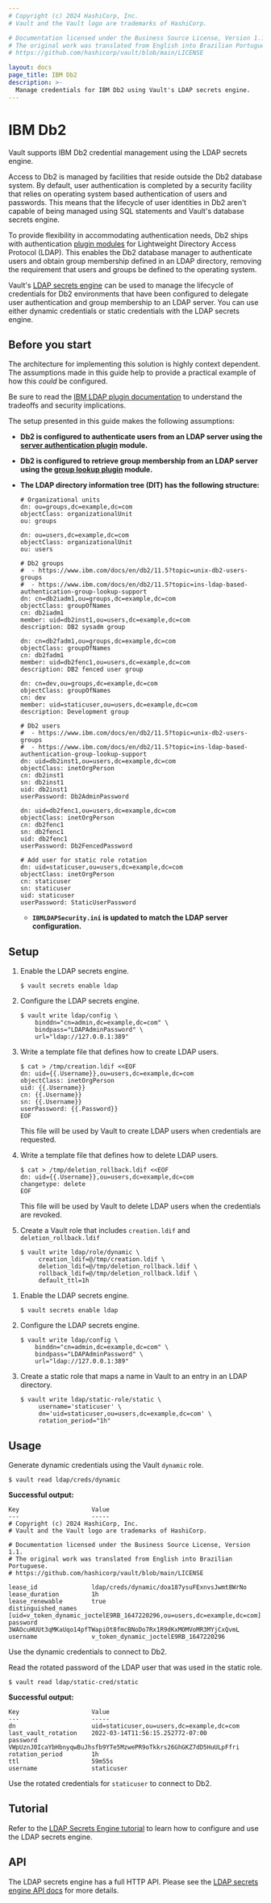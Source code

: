 ```yaml
---
# Copyright (c) 2024 HashiCorp, Inc.
# Vault and the Vault logo are trademarks of HashiCorp.

# Documentation licensed under the Business Source License, Version 1.1.
# The original work was translated from English into Brazilian Portuguese.
# https://github.com/hashicorp/vault/blob/main/LICENSE

layout: docs
page_title: IBM Db2
description: >-
  Manage credentials for IBM Db2 using Vault's LDAP secrets engine.
---
```


# IBM Db2

<Note>

Vault supports IBM Db2 credential management using the LDAP secrets engine.

</Note>

Access to Db2 is managed by facilities that reside outside the Db2 database system. By
default, user authentication is completed by a security facility that relies on operating
system based authentication of users and passwords. This means that the lifecycle of user
identities in Db2 aren't capable of being managed using SQL statements and Vault's
database secrets engine.

To provide flexibility in accommodating authentication needs, Db2 ships with authentication
[plugin modules](https://www.ibm.com/docs/en/db2/11.5?topic=ins-ldap-based-authentication-group-lookup-support)
for Lightweight Directory Access Protocol (LDAP). This enables the Db2 database manager to
authenticate users and obtain group membership defined in an LDAP directory, removing the
requirement that users and groups be defined to the operating system.

Vault's [LDAP secrets engine](/vault/docs/secrets/ldap) can be used to manage the lifecycle
of credentials for Db2 environments that have been configured to delegate user authentication
and group membership to an LDAP server. You can use either dynamic credentials
or static credentials with the LDAP secrets engine.

## Before you start

The architecture for implementing this solution is highly context dependent.
The assumptions made in this guide help to provide a practical example of how this _could_
be configured.

Be sure to read the [IBM LDAP plugin documentation](https://www.ibm.com/docs/en/db2/11.5?topic=ins-ldap-based-authentication-group-lookup-support)
to understand the tradeoffs and security implications.

The setup presented in this guide makes the following assumptions:

- **Db2 is configured to authenticate users from an LDAP server using the
  [server authentication plugin](https://www.ibm.com/docs/en/db2/11.5?topic=ins-ldap-based-authentication-group-lookup-support#d83944e187)
  module.**
- **Db2 is configured to retrieve group membership from an LDAP server using the
  [group lookup plugin](https://www.ibm.com/docs/en/db2/11.5?topic=ins-ldap-based-authentication-group-lookup-support#d83944e235)
  module.**
- **The LDAP directory information tree (DIT) has the following structure:**

   <CodeBlockConfig hideClipboard>

   ```plaintext
   # Organizational units
   dn: ou=groups,dc=example,dc=com
   objectClass: organizationalUnit
   ou: groups

   dn: ou=users,dc=example,dc=com
   objectClass: organizationalUnit
   ou: users

   # Db2 groups
   #  - https://www.ibm.com/docs/en/db2/11.5?topic=unix-db2-users-groups
   #  - https://www.ibm.com/docs/en/db2/11.5?topic=ins-ldap-based-authentication-group-lookup-support
   dn: cn=db2iadm1,ou=groups,dc=example,dc=com
   objectClass: groupOfNames
   cn: db2iadm1
   member: uid=db2inst1,ou=users,dc=example,dc=com
   description: DB2 sysadm group

   dn: cn=db2fadm1,ou=groups,dc=example,dc=com
   objectClass: groupOfNames
   cn: db2fadm1
   member: uid=db2fenc1,ou=users,dc=example,dc=com
   description: DB2 fenced user group

   dn: cn=dev,ou=groups,dc=example,dc=com
   objectClass: groupOfNames
   cn: dev
   member: uid=staticuser,ou=users,dc=example,dc=com
   description: Development group

   # Db2 users
   #  - https://www.ibm.com/docs/en/db2/11.5?topic=unix-db2-users-groups
   #  - https://www.ibm.com/docs/en/db2/11.5?topic=ins-ldap-based-authentication-group-lookup-support
   dn: uid=db2inst1,ou=users,dc=example,dc=com
   objectClass: inetOrgPerson
   cn: db2inst1
   sn: db2inst1
   uid: db2inst1
   userPassword: Db2AdminPassword

   dn: uid=db2fenc1,ou=users,dc=example,dc=com
   objectClass: inetOrgPerson
   cn: db2fenc1
   sn: db2fenc1
   uid: db2fenc1
   userPassword: Db2FencedPassword

   # Add user for static role rotation
   dn: uid=staticuser,ou=users,dc=example,dc=com
   objectClass: inetOrgPerson
   cn: staticuser
   sn: staticuser
   uid: staticuser
   userPassword: StaticUserPassword
   ```

   </CodeBlockConfig>

   - **`IBMLDAPSecurity.ini` is updated to match the LDAP server configuration.**

## Setup

<Tabs>
<Tab heading="Dynamic credentials" group="dynamic">

1. Enable the LDAP secrets engine.

   ```shell-session
   $ vault secrets enable ldap
   ```

1. Configure the LDAP secrets engine.

   ```shell-session
   $ vault write ldap/config \
       binddn="cn=admin,dc=example,dc=com" \
       bindpass="LDAPAdminPassword" \
       url="ldap://127.0.0.1:389"
   ```

1. Write a template file that defines how to create LDAP users.

   ```shell-session
   $ cat > /tmp/creation.ldif <<EOF
   dn: uid={{.Username}},ou=users,dc=example,dc=com
   objectClass: inetOrgPerson
   uid: {{.Username}}
   cn: {{.Username}}
   sn: {{.Username}}
   userPassword: {{.Password}}
   EOF
   ```

   This file will be used by Vault to create LDAP users when credentials are requested.

1. Write a template file that defines how to delete LDAP users.

   ```shell-session
   $ cat > /tmp/deletion_rollback.ldif <<EOF
   dn: uid={{.Username}},ou=users,dc=example,dc=com
   changetype: delete
   EOF
   ```

   This file will be used by Vault to delete LDAP users when the credentials are
   revoked.

1. Create a Vault role that includes `creation.ldif` and
   `deletion_rollback.ldif`

   ```shell-session
   $ vault write ldap/role/dynamic \
        creation_ldif=@/tmp/creation.ldif \
        deletion_ldif=@/tmp/deletion_rollback.ldif \
        rollback_ldif=@/tmp/deletion_rollback.ldif \
        default_ttl=1h
   ```

</Tab>
<Tab heading="Static credentials" group="static">

1. Enable the LDAP secrets engine.

   ```shell-session
   $ vault secrets enable ldap
   ```

1. Configure the LDAP secrets engine.

   ```shell-session
   $ vault write ldap/config \
       binddn="cn=admin,dc=example,dc=com" \
       bindpass="LDAPAdminPassword" \
       url="ldap://127.0.0.1:389"
   ```

1. Create a static role that maps a name in Vault to an entry in an LDAP directory.

   ```shell-session
   $ vault write ldap/static-role/static \
        username='staticuser' \
        dn='uid=staticuser,ou=users,dc=example,dc=com' \
        rotation_period="1h"
   ```

</Tab>
</Tabs>

## Usage

<Tabs>
<Tab heading="Dynamic credentials" group="dynamic">

Generate dynamic credentials using the Vault `dynamic` role.

```shell-session
$ vault read ldap/creds/dynamic
```

**Successful output:**

<CodeBlockConfig hideClipboard>

```shell-session
Key                    Value
---                    -----
# Copyright (c) 2024 HashiCorp, Inc.
# Vault and the Vault logo are trademarks of HashiCorp.

# Documentation licensed under the Business Source License, Version 1.1.
# The original work was translated from English into Brazilian Portuguese.
# https://github.com/hashicorp/vault/blob/main/LICENSE

lease_id               ldap/creds/dynamic/doa187ysuFExnvsJwmt8WrNo
lease_duration         1h
lease_renewable        true
distinguished_names    [uid=v_token_dynamic_joctelE9RB_1647220296,ou=users,dc=example,dc=com]
password               3WAOcuHUUt3qMKaUqo14pfTWapiOt8fmcBNoDo7Rx1R9dKxMOMVoMR3MYjCxQvmL
username               v_token_dynamic_joctelE9RB_1647220296
```

</CodeBlockConfig>

Use the dynamic credentials to connect to Db2.

</Tab>
<Tab heading="Static credentials" group="static">

Read the rotated password of the LDAP user that was used in the static role.

```shell-session
$ vault read ldap/static-cred/static
```

**Successful output:**

<CodeBlockConfig hideClipboard>

```shell-session
Key                    Value
---                    -----
dn                     uid=staticuser,ou=users,dc=example,dc=com
last_vault_rotation    2022-03-14T11:56:15.252772-07:00
password               VWpUznJ0IcaYbHbnyqwBuJhsfb9YTe5MzwePR9oTkkrs26GhGKZ7dD5HuULpFfri
rotation_period        1h
ttl                    59m55s
username               staticuser
```

</CodeBlockConfig>

Use the rotated credentials for `staticuser` to connect to Db2.

</Tab>
</Tabs>

## Tutorial

Refer to the [LDAP Secrets Engine tutorial](/vault/tutorials/secrets-management/openldap) to learn how to configure and use the LDAP secrets engine.

## API

The LDAP secrets engine has a full HTTP API. Please see the [LDAP secrets engine API docs](/vault/api-docs/secret/ldap) for more details.
